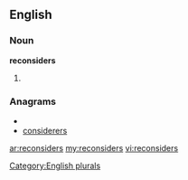 ==English==

===Noun===
'''reconsiders'''

# {{plural of|[[reconsider]]}}

===Anagrams===
* {{alphagram|cdeeinorrss}}
* [[considerers#English|considerers]]

[[Category:English plurals]]

[[ar:reconsiders]]
[[my:reconsiders]]
[[vi:reconsiders]]